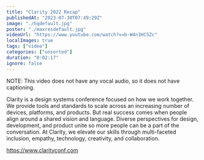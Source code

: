 ```yaml
---
title: "Clarity 2022 Recap"
publishedAt: "2023-07-30T07:49:29Z"
image: "./hqdefault.jpg"
poster: "./maxresdefault.jpg"
videoUrl: "https://www.youtube.com/watch?v=b-W4n3HC5Zc"
localImages: true
tags: ["video"]
categories: ["unsorted"]
duration: "0:02:17"
ignore: false
---
```

NOTE: This video does not have any vocal audio, so it does not have captioning.

Clarity is a design systems conference focused on how we work together. We provide tools and standards to scale across an increasing number of devices, platforms, and products. But real success comes when people align around a shared vision and language. Diverse perspectives for design, development, and product unite so more people can be a part of the conversation. At Clarity, we elevate our skills through multi-faceted inclusion, empathy, technology, creativity, and collaboration.

https://www.clarityconf.com
